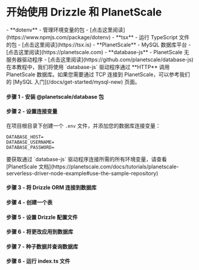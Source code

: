 
<Breadcrumbs/>

# 开始使用 Drizzle 和 PlanetScale

<Prerequisites>  
  - **dotenv** - 管理环境变量的包 - [点击这里阅读](https://www.npmjs.com/package/dotenv)
  - **tsx** - 运行 TypeScript 文件的包 - [点击这里阅读](https://tsx.is)
  - **PlanetScale** - MySQL 数据库平台 - [点击这里阅读](https://planetscale.com)
  - **database-js** - PlanetScale 无服务器驱动程序 - [点击这里阅读](https://github.com/planetscale/database-js)
</Prerequisites>

<Callout title='重要' type='warning'>
在本教程中，我们将使用 `database-js` 驱动程序通过 **HTTP** 调用 PlanetScale 数据库。如果您需要通过 TCP 连接到 PlanetScale，可以参考我们的 [MySQL 入门](/docs/get-started/mysql-new) 页面。
</Callout>

<FileStructure/>

#### 步骤 1 - 安装 **@planetscale/database** 包

<InstallPackages lib='@planetscale/database'/>

#### 步骤 2 - 设置连接变量

在项目根目录下创建一个 `.env` 文件，并添加您的数据库连接变量：

```plaintext copy
DATABASE_HOST=
DATABASE_USERNAME=
DATABASE_PASSWORD=
```

<Callout title='提示'>
要获取通过 `database-js` 驱动程序连接所需的所有环境变量，请查看 [PlanetScale 文档](https://planetscale.com/docs/tutorials/planetscale-serverless-driver-node-example#use-the-sample-repository)
</Callout>

#### 步骤 3 - 将 Drizzle ORM 连接到数据库

<ConnectPlanetScale/>

#### 步骤 4 - 创建一个表

<CreateTable/>

#### 步骤 5 - 设置 Drizzle 配置文件

<SetupConfig dialect='mysql' env_variable='DATABASE_URL'/>

#### 步骤 6 - 将更改应用到数据库

<ApplyChanges />

#### 步骤 7 - 种子数据并查询数据库

<QueryPlanetScale />

#### 步骤 8 - 运行 index.ts 文件

<RunFile/>